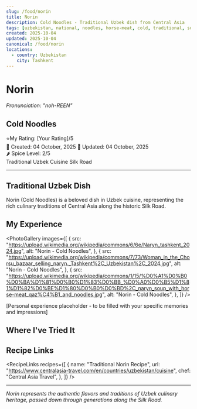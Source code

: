 ```yaml
---
slug: /food/norin
title: Norin
description: Cold Noodles - Traditional Uzbek dish from Central Asia
tags: [uzbekistan, national, noodles, horse-meat, cold, traditional, summer]
created: 2025-10-04
updated: 2025-10-04
canonical: /food/norin
locations:
  - country: Uzbekistan
    city: Tashkent
---
```



# Norin

_Pronunciation: "noh-REEN"_

## Cold Noodles

<div className="food-rating">
  <span className="star">⭐</span>My Rating: [Your Rating]/5
</div>

<div className="food-metadata">
  <span className="food-date">📅 Created: 04 October, 2025</span>
  <span className="food-date">🔄 Updated: 04 October, 2025</span>
</div>

<div className="spice-level">🌶️ Spice Level: 2/5</div>

<div className="food-tags">
  <span className="food-tag">Traditional</span>
  <span className="food-tag">Uzbek Cuisine</span>
  <span className="food-tag">Silk Road</span>
</div>

---

## Traditional Uzbek Dish

Norin (Cold Noodles) is a beloved dish in Uzbek cuisine, representing the rich culinary traditions of Central Asia along the historic Silk Road.

## My Experience

<PhotoGallery
  images={[
    {
      src: "https://upload.wikimedia.org/wikipedia/commons/6/6e/Naryn_tashkent_2024.jpg",
      alt: "Norin - Cold Noodles",
    },
    {
      src: "https://upload.wikimedia.org/wikipedia/commons/7/73/Woman_in_the_Chorsu_bazaar_selling_naryn._Tashkent%2C_Uzbekistan%2C_2024.jpg",
      alt: "Norin - Cold Noodles",
    },
    {
      src: "https://upload.wikimedia.org/wikipedia/commons/1/15/%D0%A1%D0%B0%D0%BA%D1%81%D0%B0%D1%83%D0%BB_%D0%A0%D0%B5%D1%81%D1%82%D0%BE%D1%80%D0%B0%D0%BD%2C_naryn_soup_with_horse-meat_qaz%C4%B1_and_noodles.jpg",
      alt: "Norin - Cold Noodles",
    },
  ]}
/>

[Personal experience placeholder - to be filled with your specific memories and impressions]

## Where I've Tried It

<MapEmbed
  location="Tashkent, Uzbekistan"
  description="Traditional preparation across Uzbekistan"
/>

## Recipe Links

<RecipeLinks
  recipes={[
    {
      name: "Traditional Norin Recipe",
      url: "https://www.centralasia-travel.com/en/countries/uzbekistan/cuisine",
      chef: "Central Asia Travel",
    },
  ]}
/>

---

_Norin represents the authentic flavors and traditions of Uzbek culinary heritage, passed down through generations along the Silk Road._
